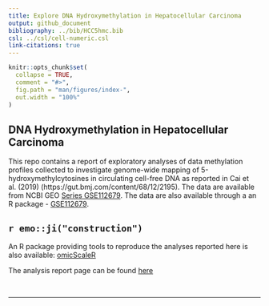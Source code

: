 ```yaml
---
title: Explore DNA Hydroxymethylation in Hepatocellular Carcinoma
output: github_document
bibliography: ../bib/HCC5hmc.bib
csl: ../csl/cell-numeric.csl
link-citations: true
---
```


<!-- index.md is generated from index.Rmd. Please edit that file -->

```r
knitr::opts_chunk$set(
  collapse = TRUE,
  comment = "#>",
  fig.path = "man/figures/index-",
  out.width = "100%"
)
```

## DNA Hydroxymethylation in Hepatocellular Carcinoma

This repo contains a report of exploratory analyses of 
data methylation profiles collected to investigate
genome-wide mapping of 5-hydroxymethylcytosines
in circulating cell-free DNA as reported in Cai et al. (2019)
(https://gut.bmj.com/content/68/12/2195).
The data are available from NCBI GEO 
[Series GSE112679](https://www.ncbi.nlm.nih.gov/geo/query/acc.cgi?acc=GSE112679).
The data are also available through a an R package -
[GSE112679](https://12379monty.github.io/GSE112679).

## `r emo::ji("construction")` 

An R package providing tools to reproduce the analyses 
reported here is also available: [omicScaleR](https://github.com/12379Monty/omicScaleR.git)

The analysis report page can be found 
[here](https://hcc-5hmc-explore.netlify.app/)

<!-- [@Cai:2019aa] pandoc citations dont work on github (github_document?) -->



<br/>


<!-- DOESNT WORK WITH GITHUB
## References
<div id="refs"></div>
-->

-----

<!--

Please note that the 'GSE112679' project is released with a [Contributor Code of Conduct](.github/CODE_OF_CONDUCT.md). By contributing to this project, you agree to abide by its terms.


Rscript -e "rmarkdown::render('index.Rmd')"

# nohup Rscript -e "rmarkdown::render('index.Rmd', rmarkdown::md_document())" > index.log  &
# nohup Rscript -e "rmarkdown::render('index.Rmd')" > index.log  &

### REMEMBER TO `cp index.md ../README.md`

-->
